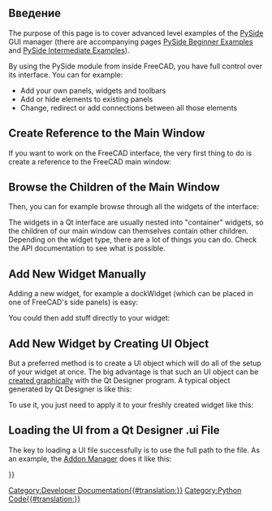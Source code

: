 <languages/>

{{TOCright}}

<span id="Introduction"></span>
==Введение==

The purpose of this page is to cover advanced  level examples of the [[PySide|PySide]] GUI manager (there are accompanying pages [[PySide_Beginner_Examples|PySide Beginner Examples]] and [[PySide_Intermediate_Examples|PySide Intermediate Examples]]).

By using the PySide module from inside FreeCAD, you have full control over its interface. You can for example:
* Add your own panels, widgets and toolbars
* Add or hide elements to existing panels
* Change, redirect or add connections between all those elements

==Create Reference to the Main Window==

If you want to work on the FreeCAD interface, the very first thing to do is create a reference to the FreeCAD main window:

{{Code|code=
import sys
from PySide import QtGui ,QtCore 
app = QtGui.qApp
mw = FreeCADGui.getMainWindow()
}}

==Browse the Children of the Main Window==

Then, you can for example browse through all the widgets of the interface:

{{Code|code=
for child in mw.children():
   print('widget name = ', child.objectName(), ', widget type = ', child)
}}

The widgets in a Qt interface are usually nested into "container" widgets, so the children of our main window can themselves contain other children. Depending on the widget type, there are a lot of things you can do. Check the API documentation to see what is possible.

==Add New Widget Manually==

Adding a new widget, for example a dockWidget (which can be placed in one of FreeCAD's side panels) is easy:

{{Code|code=
myWidget = QtGui.QDockWidget()
mw.addDockWidget(QtCore.Qt.RightDockWidgetArea,myWidget)
}}

You could then add stuff directly to your widget:

{{Code|code=
myWidget.setObjectName("my Nice New Widget")
myWidget.resize(QtCore.QSize(300,100)) # sets size of the widget
label = QtGui.QLabel("Hello World", myWidget) # creates a label
label.setGeometry(QtCore.QRect(2,50,200,24))  # sets its size
label.setObjectName("myLabel") # sets its name, so it can be found by name
}}

==Add New Widget by Creating UI Object==

But a preferred method is to create a UI object which will do all of the setup of your widget at once. The big advantage is that such an UI object can be [[Dialog_creation|created graphically]] with the Qt Designer program. A typical object generated by Qt Designer is like this:

{{Code|code=
class myWidget_Ui(object):
  def setupUi(self, myWidget):
    myWidget.setObjectName("my Nice New Widget")
    myWidget.resize(QtCore.QSize(300,100).expandedTo(myWidget.minimumSizeHint())) # sets size of the widget

    self.label = QtGui.QLabel(myWidget) # creates a label
    self.label.setGeometry(QtCore.QRect(50,50,200,24)) # sets its size
    self.label.setObjectName("label") # sets its name, so it can be found by name

  def retranslateUi(self, draftToolbar): # built-in QT function that manages translations of widgets
    myWidget.setWindowTitle(QtGui.QApplication.translate("myWidget", "My Widget", None, QtGui.QApplication.UnicodeUTF8))
    self.label.setText(QtGui.QApplication.translate("myWidget", "Welcome to my new widget!", None, QtGui.QApplication.UnicodeUTF8))
}}

To use it, you just need to apply it to your freshly created widget like this:

{{Code|code=
app = QtGui.qApp
FCmw = app.activeWindow()
myNewFreeCADWidget = QtGui.QDockWidget() # create a new dckwidget
myNewFreeCADWidget.ui = myWidget_Ui() # load the Ui script
myNewFreeCADWidget.ui.setupUi(myNewFreeCADWidget) # setup the ui
FCmw.addDockWidget(QtCore.Qt.RightDockWidgetArea,myNewFreeCADWidget) # add the widget to the main window
}}

==Loading the UI from a Qt Designer .ui File==

The key to loading a UI file successfully is to use the full path to the file. As an example, the [[Std_AddonMgr|Addon Manager]] does it like this:

{{Code|code=
self.dialog = FreeCADGui.PySideUic.loadUi(os.path.join(os.path.dirname(__file__), "AddonManager.ui"))
}}


{{Powerdocnavi{{#translation:}}}}
[[Category:Developer Documentation{{#translation:}}]]
[[Category:Python Code{{#translation:}}]]
{{clear}}